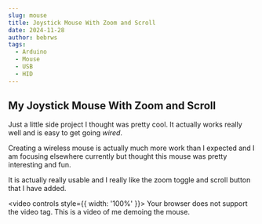 ```yaml
---
slug: mouse
title: Joystick Mouse With Zoom and Scroll
date: 2024-11-28
author: bebrws
tags:
  - Arduino
  - Mouse
  - USB
  - HID
---
```


## My Joystick Mouse With Zoom and Scroll

Just a little side project I thought was pretty cool. It actually works really well and is easy to get going *wired*. 

Creating a wireless mouse is actually much more work than I expected and I am focusing elsewhere currently but thought this mouse was pretty interesting and fun.

It is actually really usable and I really like the zoom toggle and scroll button that I have added.

<video controls style={{ width: '100%' }}>
  <source src="/static/mouse.mp4" type="video/mp4" />
  <source src="/static/mouse.mov" type="video/quicktime" />
  Your browser does not support the video tag. This is a video of me demoing the mouse.
</video>
